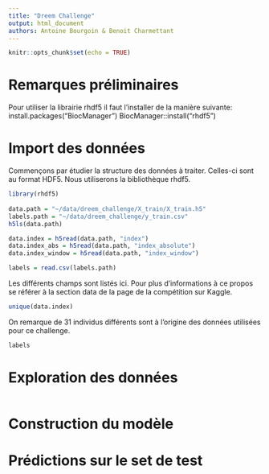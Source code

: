 ```yaml
---
title: "Dreem Challenge"
output: html_document
authors: Antoine Bourgoin & Benoit Charmettant
---
```


```r
knitr::opts_chunk$set(echo = TRUE)
```

# Remarques préliminaires
 Pour utiliser la librairie rhdf5 il faut l'installer de la manière suivante:
 install.packages("BiocManager")
 BiocManager::install("rhdf5")

# Import des données

Commençons par étudier la structure des données à traiter. Celles-ci sont au
format HDF5. Nous utiliserons la bibliothèque rhdf5.

```r
library(rhdf5)
 
data.path = "~/data/dreem_challenge/X_train/X_train.h5"
labels.path = "~/data/dreem_challenge/y_train.csv"
h5ls(data.path)

data.index = h5read(data.path, "index")
data.index_abs = h5read(data.path, "index_absolute")
data.index_window = h5read(data.path, "index_window")

labels = read.csv(labels.path)
```
Les différents champs sont listés ici. Pour plus d'informations à ce propos se
référer à la section data de la page de la compétition sur Kaggle.

```r
unique(data.index)
```
On remarque de 31 individus différents sont à l'origine des données utilisées pour ce challenge.

```r
labels
```

# Exploration des données

```r

```


# Construction du modèle

# Prédictions sur le set de test




